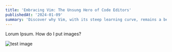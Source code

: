 ```yaml
---
title: 'Embracing Vim: The Unsung Hero of Code Editors'
publishedAt: '2024-01-09'
summary: 'Discover why Vim, with its steep learning curve, remains a beloved tool among developers for editing code efficiently and effectively.'
---
```


Lorum Ipsum. How do I put images?

<Image
  src="images\58aa1df8983fba08dec7782c1e2f8aa53ae52cff7d1fba440c62eaf9b6ea48f5.jpg"
  alt="test image"
  width={640}
  height={500}
/>


